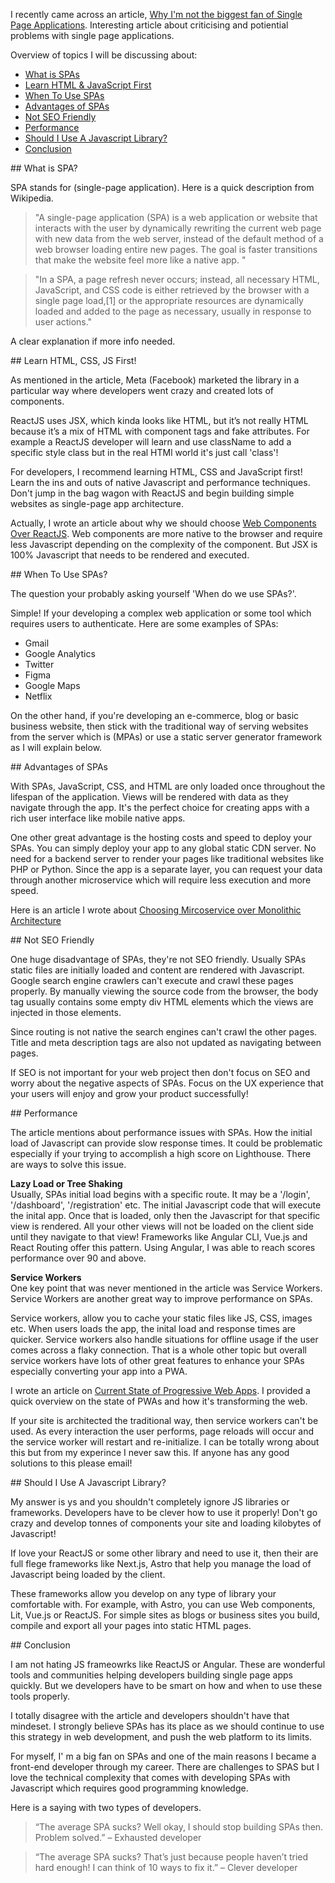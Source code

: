 
I recently came across an article, [Why I'm not the biggest fan of Single Page Applications](https://www.matuzo.at/blog/2023/single-page-applications-criticism/). 
Interesting article about criticising and potiential problems with single page applications.

Overview of topics I will be discussing about:

- [What is SPAs](#what-spa)
- [Learn HTML & JavaScript First](#learn-html)
- [When To Use SPAs](#when)
- [Advantages of SPAs](#advantages)
- [Not SEO Friendly](#seo)
- [Performance](#performance)
- [Should I Use A Javascript Library?](#use-js)
- [Conclusion](#conclusion)

<div id="what-spa">
    ## What is SPA?
</div>

SPA stands for (single-page application). Here is a quick description from Wikipedia.

> "A single-page application (SPA) is a web application or website that interacts with the user by dynamically rewriting the current web page with new data from the web server, instead of the default method of a web browser loading entire new pages. The goal is faster transitions that make the website feel more like a native app. "

> "In a SPA, a page refresh never occurs; instead, all necessary HTML, JavaScript, and CSS code is either retrieved by the browser with a single page load,[1] or the appropriate resources are dynamically loaded and added to the page as necessary, usually in response to user actions."

A clear explanation if more info needed.

<LiteYouTubeEmbed id="xfGciVdbktI" title="What Is A Single Page Application?" />

<div id="learn-html">
    ## Learn HTML, CSS, JS First!
</div>

As mentioned in the article, Meta (Facebook) marketed the library in a particular way where developers went crazy and created 
lots of components.

ReactJS uses JSX, which kinda looks like HTML, but it’s not really HTML because it’s a mix of HTML with component tags and fake attributes. For 
example a ReactJS developer will learn and use className to add a specific style class but in the real HTMl world it's just call 'class'!

For developers, I recommend learning HTML, CSS and JavaScript first! Learn the ins and outs of native Javascript and performance techniques. 
Don't jump in the bag wagon with ReactJS and begin building simple websites as single-page app architecture.

Actually, I wrote an article about why we should choose [Web Components Over ReactJS](https://jgsolutions.ca/posts/reactjs-vs-web-components/). Web
components are more native to the browser and require less Javascript depending on the complexity of the component. But JSX is 100% Javascript that needs
to be rendered and executed.

<div id="when">
    ## When To Use SPAs?
</div>

The question your probably asking yourself 'When do we use SPAs?'.

Simple! If your developing a complex web application or some tool which requires users to authenticate. Here are some examples of SPAs:

- Gmail
- Google Analytics
- Twitter
- Figma
- Google Maps
- Netflix

On the other hand, if you're developing an e-commerce, blog or basic business website, then stick with the traditional way of serving
websites from the server which is (MPAs) or use a static server generator framework as I will explain below.

<div id="advantages">
    ## Advantages of SPAs
</div>

With SPAs, JavaScript, CSS, and HTML are only loaded once throughout the lifespan of the application. Views will be rendered with data
as they navigate through the app. It's the perfect choice for creating apps with a rich user interface like mobile native apps.

One other great advantage is the hosting costs and speed to deploy your SPAs. You can simply deploy your app to any global static CDN server. 
No need for a backend server to render your pages like traditional websites like PHP or Python. Since the app is a separate
layer, you can request your data through another microservice which will require less execution and more speed.

Here is an article I wrote about  [Choosing Mircoservice over Monolithic Architecture](https://jgsolutions.ca/posts/microservices-architecture-over-monolithic/ "microservices vs monolithic")

<div id="seo">
    ## Not SEO Friendly 
</div>

One huge disadvantage of SPAs, they're not SEO friendly. Usually SPAs static files are initially loaded and content are rendered with Javascript.
Google search engine crawlers can't execute and crawl these pages properly. By manually viewing the source code from the browser, the body
tag usually contains some empty div HTML elements which the views are injected in those elements. 

Since routing is not native the search engines can't crawl the other pages. Title and meta description tags are also not updated as navigating between 
pages. 

If SEO is not important for your web project then don't focus on SEO and worry about the negative aspects of SPAs. Focus on the UX experience that
your users will enjoy and grow your product successfully!

<div id="performance">
    ## Performance 
</div>

The article mentions about performance issues with SPAs. How the initial load of Javascript can provide slow response times. 
It could be problematic especially if your trying to accomplish a high score on Lighthouse. There are ways to solve this issue.

**Lazy Load or Tree Shaking**  
Usually, SPAs initial load begins with a specific route. It may be a '/login', '/dashboard', '/registration' etc. The initial Javascript code that will
execute the inital app. Once that is loaded, only then the Javascript for that specific view is rendered. All your other views will not be loaded on the client
side until they navigate to that view! Frameworks like Angular CLI, Vue.js and React Routing offer this pattern. Using Angular, I was able to reach scores
performance over 90 and above.

**Service Workers**  
One key point that was never mentioned in the article was Service Workers. Service Workers are another great way to improve performance on SPAs.

Service workers, allow you to cache your static files like JS, CSS, images etc. When users loads the app, the inital load and response times are quicker. 
Service workers also handle situations for offline usage if the user comes across a flaky connection. That is a whole other topic but overall service workers
have lots of other great features to enhance your SPAs especially converting your app into a PWA.

I wrote an article on [Current State of Progressive Web Apps](https://jgsolutions.ca/posts/current-state-of-pwa/ "State of Progressive Web Apps"). I provided a quick overview on the state of PWAs and how
it's transforming the web.

If your site is architected the traditional way, then service workers can't be used. As every interaction the user performs, page reloads will occur
and the service worker will restart and re-initialize. I can be totally wrong about this but from my experince I never saw this. If anyone has any
good solutions to this please email!

<div id="use-js">
    ## Should I Use A Javascript Library?
</div>

My answer is ys and you shouldn't completely ignore JS libraries or frameworks. Developers have to be clever how to use it properly! Don't go crazy 
and develop tonnes of components your site and loading kilobytes of Javascript! 

If love your ReactJS or some other library and need to use it, then their are full flege frameworks like Next.js, Astro that help you
manage the load of Javascript being loaded by the client.

These frameworks allow you develop on any type of library your comfortable with. For example, with Astro, you can
use Web components, Lit, Vue.js or ReactJS. For simple sites as blogs or business sites you build, compile and export 
all your pages into static HTML pages. 

<div id="conclusion">
    ## Conclusion
</div>

I am not hating JS frameowrks like ReactJS or Angular. These are wonderful tools and communities helping developers building single page
apps quickly. But we developers have to be smart on how and when to use these tools properly. 

I totally disagree with the article and developers shouldn't have that mindeset. I strongly believe SPAs has its place as we should continue
to use this strategy in web development, and push the web platform to its limits.
 
For myself, I' m a big fan on SPAs and one of the main reasons I became a front-end developer through my career. 
There are challenges to SPAS but I love the technical complexity that comes with developing SPAs with Javascript which requires
good programming knowledge.

Here is a saying with two types of developers.

> “The average SPA sucks? Well okay, I should stop building SPAs then. Problem solved.” – Exhausted developer

> “The average SPA sucks? That’s just because people haven’t tried hard enough! I can think of 10 ways to fix it.” – Clever developer
